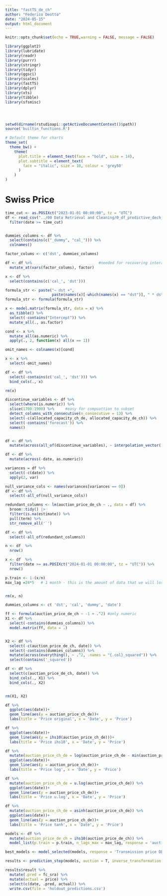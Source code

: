 ```yaml
---
title: "fastTS_de_ch"
author: "Federico Deotto"
date: "2024-05-15"
output: html_document
---
```



```r
knitr::opts_chunk$set(echo = TRUE,warning = FALSE, message = FALSE)

library(ggplot2)
library(lubridate)
library(readr)
library(purrr)
library(stringr)
library(tidyr)
library(ggsci)
library(scales)
library(fastTS)
library(dplyr)
library(xts)
library(tibble)
library(sfsmisc)




setwd(dirname(rstudioapi::getActiveDocumentContext()$path))
source('builtin_functions.R')

# Default theme for charts
theme_set(
  theme_bw() +
    theme(  
      plot.title = element_text(face = "bold", size = 14),
      plot.subtitle = element_text(
        face = "italic", size = 10, colour = 'grey50'
      )
    )
)
```


# Swiss Price
```r
time_cut <- as.POSIXct("2023-01-01 00:00:00", tz = "UTC")
df <- read_csv("../00 Data Retrieval and Cleaning/0_df_predictive_dech_auction_price.csv") %>% 
  filter(date >= time_cut)


dummies_columns <- df %>%
  select(contains(c("_dummy", "cal_"))) %>% 
  colnames()

factor_colums <- c('dst', dummies_columns)

df <- df %>%                              #needed for recovering interaction easily
  mutate_at(vars(factor_colums), factor)

x <- df %>%
  select(contains(c('cal_', 'dst')))

formula_str <- paste("~ dst +",
                     paste(names(x)[-which(names(x) == "dst")], " * dst", sep = "", collapse = " + "), sep = "")
formula_str <- formula(formula_str)

x <- model.matrix(formula_str, data = x) %>%
  as_tibble() %>%
  select(-contains("Intercept")) %>% 
  mutate_all(., as.factor)

cond <- x %>%
  mutate_all(as.numeric) %>% 
  apply(., 2, function(x) all(x == 1))

omit_names <- colnames(x)[cond]

x <- x %>% 
  select(-omit_names)

df <- df %>% 
  select(-contains(c('cal_', 'dst'))) %>% 
  bind_cols(., x)

rm(x)

discontinue_variables <- df %>% 
  select(where(is.numeric)) %>% 
  slice(1700:1900) %>%     #easy for compuattion to subset
  detect_columns_with_consecutive(n_consecutive = 13) %>%
  select(-c(allocated_capacity_ch_de, allocated_capacity_de_ch)) %>% 
  select(-contains('forecast')) %>% 
  names()


df <- df %>%
  mutate(across(all_of(discontinue_variables), ~ interpolation_vector(.))) #they will be the same for all type and price

df <- df %>%  
  mutate(across(-date, as.numeric))

variances = df %>%  
  select(-c(date)) %>%  
  apply(2, var)

null_variance_cols <- names(variances[variances == 0])
df <- df %>% 
  select(-all_of(null_variance_cols))

redundant_columns <- lm(auction_price_de_ch ~ ., data = df) %>%  
  broom::tidy() |> 
  filter(is.na(estimate)) %>% 
  pull(term) %>%
  str_remove_all('`')

df <- df %>% 
  select(-all_of(redundant_columns))

n <- df  %>% 
  nrow()

x <- df  %>% 
  filter(date >= as.POSIXct("2024-01-01 00:00:00", tz = "UTC")) %>% 
  nrow()

p.train <- 1-(x/n)
max_lag =24*5   # 1 month - this is the amount of data that we will lose by shifting


rm(x, n)

dummies_columns <- c( 'dst', 'cal', 'dummy', 'date')

ff <- formula(auction_price_de_ch ~ -1 + .^2) #only numeric
X1 <- df %>% 
  select(-contains(dummies_columns)) %>% 
  model.matrix(ff, data = .)


X2 <- df %>%
  select(-c(auction_price_de_ch, date)) %>% 
  select(-contains(dummies_columns)) %>% 
  mutate(across(everything(), ~ .^2, .names = "{.col}_squared")) %>% 
  select(contains('_squared'))

df <- df %>% 
  select(c(auction_price_de_ch, date)) %>% 
  bind_cols(., X1) %>% 
  bind_cols(., X2)


rm(X1, X2)
```


```r
df %>% 
  ggplot(aes(date))+
  geom_line(aes(y = auction_price_ch_de))+
  labs(title = 'Price original', x = 'Date', y = 'Price')

df %>% 
  ggplot(aes(date))+
  geom_line(aes(y = ihs10(auction_price_ch_de)))+
  labs(title = 'Price ihs10', x = 'Date', y = 'Price')

df %>% 
  mutate(auction_price_ch_de = log(auction_price_ch_de - min(auction_price_ch_de) +1)) %>% 
  ggplot(aes(date))+
  geom_line(aes(y = auction_price_ch_de))+
  labs(title = 'Price log', x = 'Date', y = 'Price')

df %>% 
  mutate(auction_price_ch_de = u.log(auction_price_ch_de)) %>% 
  ggplot(aes(date))+
  geom_line(aes(y = auction_price_ch_de))+
  labs(title = 'Price u.log', x = 'Date', y = 'Price')

df %>% 
  mutate(auction_price_ch_de = asinh(auction_price_ch_de)) %>% 
  ggplot(aes(date))+
  geom_line(aes(y = auction_price_ch_de))+
  labs(title = 'Price tanh', x = 'Date', y = 'Price')
```

```r
models <- df %>% 
  mutate(auction_price_de_ch = ihs10(auction_price_de_ch)) %>% 
  model_list(p.train = p.train, n_lags_max = max_lag, response = 'auction_price_de_ch')
```

```r
best_models <- model_selected(models, response = 'Transmission price DE-CH')
```

```r
results <- prediction_step(models, auction = T, inverse_transformation = inverse_ihs10, response = 'Transmission price DE-CH')
```

```r
results$result %>% 
  mutate(.pred = fc_sra) %>% 
  mutate(actual = price) %>% 
  select(c(date, .pred, actual)) %>% 
  write.csv(file = 'holdout_predictions.csv')
```

